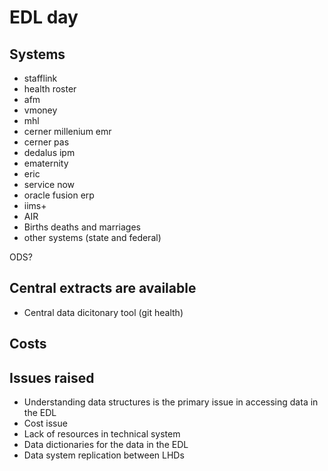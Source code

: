 # EDL day

## Systems

* stafflink
* health roster
* afm
* vmoney
* mhl
* cerner millenium emr
* cerner pas
* dedalus ipm
* ematernity
* eric
* service now
* oracle fusion erp
* iims+
* AIR
* Births deaths and marriages
* other systems (state and federal)

ODS?

## Central extracts are available

* Central data dicitonary tool (git health)

## Costs



## Issues raised

* Understanding data structures is the primary issue in accessing data in the EDL
* Cost issue
* Lack of resources in technical system
* Data dictionaries for the data in the EDL
* Data system replication between LHDs
